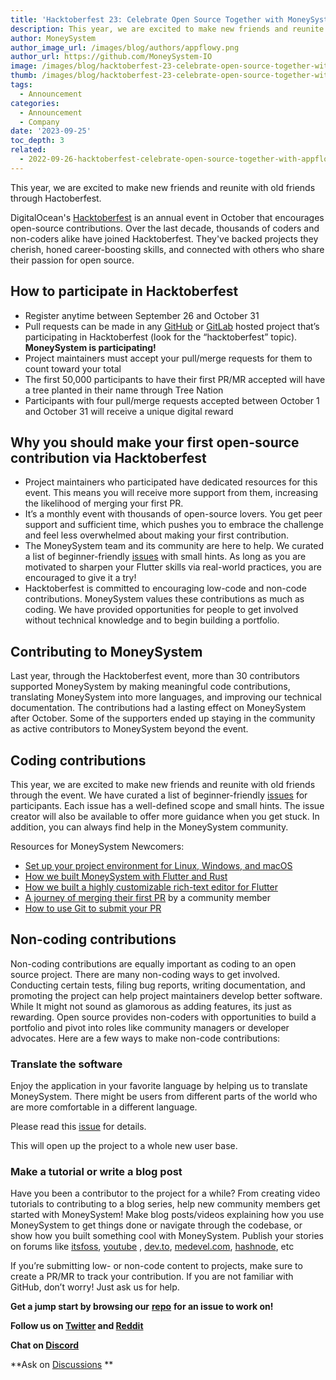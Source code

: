 ```yaml
---
title: 'Hacktoberfest 23: Celebrate Open Source Together with MoneySystem'
description: This year, we are excited to make new friends and reunite with old friends through Hactoberfest.
author: MoneySystem
author_image_url: /images/blog/authors/appflowy.png
author_url: https://github.com/MoneySystem-IO
image: /images/blog/hacktoberfest-23-celebrate-open-source-together-with-appflowy/cover.png
thumb: /images/blog/hacktoberfest-23-celebrate-open-source-together-with-appflowy/thumb.png
tags:
  - Announcement
categories:
  - Announcement
  - Company
date: '2023-09-25'
toc_depth: 3
related:
  - 2022-09-26-hacktoberfest-celebrate-open-source-together-with-appflowy
---
```

<Caption content="Celebrate open source with MoneySystem" />
This year, we are excited to make new friends and reunite with old friends through Hactoberfest.

DigitalOcean's [Hacktoberfest](https://hacktoberfest.com/?ref=blog.appflowy.io) is an annual event in October that encourages open-source contributions. Over the last decade, thousands of coders and non-coders alike have joined Hacktoberfest. They've backed projects they cherish, honed career-boosting skills, and connected with others who share their passion for open source.

## How to participate in Hacktoberfest

*   Register anytime between September 26 and October 31
*   Pull requests can be made in any [GitHub](https://github.com/topics/hacktoberfest?ref=blog.appflowy.io) or [GitLab](https://go.gitlab.com/ubCLKL?ref=blog.appflowy.io) hosted project that’s participating in Hacktoberfest (look for the “hacktoberfest” topic). **MoneySystem is participating!**
*   Project maintainers must accept your pull/merge requests for them to count toward your total
*   The first 50,000 participants to have their first PR/MR accepted will have a tree planted in their name through Tree Nation
*   Participants with four pull/merge requests accepted between October 1 and October 31 will receive a unique digital reward

## Why you should make your first open-source contribution via Hacktoberfest

*   Project maintainers who participated have dedicated resources for this event. This means you will receive more support from them, increasing the likelihood of merging your first PR.
*   It’s a monthly event with thousands of open-source lovers. You get peer support and sufficient time, which pushes you to embrace the challenge and feel less overwhelmed about making your first contribution.
*   The MoneySystem team and its community are here to help. We curated a list of beginner-friendly [issues](https://github.com/MoneySystem-IO/MoneySystem/issues?q=is%3Aopen+is%3Aissue+label%3Ahacktoberfest&ref=blog.appflowy.io) with small hints. As long as you are motivated to sharpen your Flutter skills via real-world practices, you are encouraged to give it a try!
*   Hacktoberfest is committed to encouraging low-code and non-code contributions. MoneySystem values these contributions as much as coding. We have provided opportunities for people to get involved without technical knowledge and to begin building a portfolio.

## Contributing to MoneySystem

Last year, through the Hacktoberfest event, more than 30 contributors supported MoneySystem by making meaningful code contributions, translating MoneySystem into more languages, and improving our technical documentation. The contributions had a lasting effect on MoneySystem after October. Some of the supporters ended up staying in the community as active contributors to MoneySystem beyond the event.

## Coding contributions

This year, we are excited to make new friends and reunite with old friends through the event. We have curated a list of beginner-friendly [issues](https://github.com/MoneySystem-IO/MoneySystem/issues?q=is%3Aopen+is%3Aissue+label%3Ahacktoberfest&ref=blog.appflowy.io) for participants. Each issue has a well-defined scope and small hints. The issue creator will also be available to offer more guidance when you get stuck. In addition, you can always find help in the MoneySystem community.

Resources for MoneySystem Newcomers:

*   [Set up your project environment for Linux, Windows, and macOS](https://docs.appflowy.io/docs/essential-documentation/contribute-to-appflowy/software-contributions?ref=blog.appflowy.io)
*   [How we built MoneySystem with Flutter and Rust](https://blog.appflowy.io/tech-design-flutter-rust/)
*   [How we built a highly customizable rich-text editor for Flutter](https://blog.appflowy.io/how-we-built-a-highly-customizable-rich-text-editor-for-flutter/)
*   [A journey of merging their first PR](https://blog.appflowy.io/how-to-contribute-to-appflowy/) by a community member
*   [How to use Git to submit your PR](https://docs.appflowy.io/docs/essential-documentation/contribute-to-appflowy/software-contributions/submitting-code/submitting-your-first-pull-request?ref=blog.appflowy.io)

## Non-coding contributions

Non-coding contributions are equally important as coding to an open source project. There are many non-coding ways to get involved. Conducting certain tests, filing bug reports, writing documentation, and promoting the project can help project maintainers develop better software. While It might not sound as glamorous as adding features, its just as rewarding. Open source provides non-coders with opportunities to build a portfolio and pivot into roles like community managers or developer advocates. Here are a few ways to make non-code contributions:

### Translate the software

Enjoy the application in your favorite language by helping us to translate MoneySystem. There might be users from different parts of the world who are more comfortable in a different language.

Please read this [issue](https://github.com/MoneySystem-IO/MoneySystem/issues/3464?ref=blog.appflowy.io) for details.

This will open up the project to a whole new user base.

### Make a tutorial or write a blog post

Have you been a contributor to the project for a while? From creating video tutorials to contributing to a blog series, help new community members get started with MoneySystem! Make blog posts/videos explaining how you use MoneySystem to get things done or navigate through the codebase, or show how you built something cool with MoneySystem. Publish your stories on forums like [itsfoss](https://itsfoss.com/?ref=blog.appflowy.io), [youtube](https://www.youtube.com/?ref=blog.appflowy.io) , [dev.to](https://dev.to/?ref=blog.appflowy.io), [medevel.com](https://medevel.com/?ref=blog.appflowy.io), [hashnode](https://hashnode.com/?ref=blog.appflowy.io), etc

If you’re submitting low- or non-code content to projects, make sure to create a PR/MR to track your contribution. If you are not familiar with GitHub, don’t worry! Just ask us for help.

**Get a jump start by browsing our** [**repo**](https://github.com/MoneySystem-IO/MoneySystem/issues?q=is%3Aopen+is%3Aissue+label%3Ahacktoberfest&ref=blog.appflowy.io) **for an issue to work on!**

**Follow us on [Twitter](https://twitter.com/appflowy?ref=blog.appflowy.io) and [Reddit](https://www.reddit.com/r/MoneySystem/?ref=blog.appflowy.io)**

**Chat on [Discord](https://api.whatsapp.com/send?phone=5548988745520&text=Ol%C3%A1!%20Tenho%20interesse%20no%20MoneySystem?ref=blog.appflowy.io)**

**Ask on [Discussions](https://github.com/MoneySystem-IO/MoneySystem/discussions?ref=blog.appflowy.io)
**